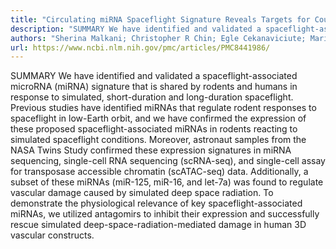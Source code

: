 ```yaml
---
title: "Circulating miRNA Spaceflight Signature Reveals Targets for Countermeasure Development"
description: "SUMMARY We have identified and validated a spaceflight-associated microRNA (miRNA) signature that is shared by rodents and humans in response to simulated, short-duration and long-duration spaceflight..."
authors: "Sherina Malkani; Christopher R Chin; Egle Cekanaviciute; Marie Mortreux; Hazeem Okinula; Marcel Tarbier; Ann-Sofie Schreurs; Yasaman Shirazi-Fard; Candice GT Tahimic; Deyra N Rodriguez; Brittany S Sexton; Daniel Butler; Akanksha Verma; Daniela Bezdan; Ceyda Durmaz; Matthew MacKay; Ari Melnick; Cem Meydan; Sheng Li; Francine Garrett-Bakelman; Bastian Fromm; Ebrahim Afshinnekoo; Brad W Langhorst; Eileen T Dimalanta; Margareth Cheng-Campbell; Elizabeth Blaber; Jonathan C Schisler; Charles Vanderburg; Marc R Friedländer; J Tyson McDonald; Sylvain V Costes; Seward Rutkove; Peter Grabham; Christopher E Mason; Afshin Beheshti"
url: https://www.ncbi.nlm.nih.gov/pmc/articles/PMC8441986/
---
```


SUMMARY We have identified and validated a spaceflight-associated microRNA (miRNA) signature that is shared by rodents and humans in response to simulated, short-duration and long-duration spaceflight. Previous studies have identified miRNAs that regulate rodent responses to spaceflight in low-Earth orbit, and we have confirmed the expression of these proposed spaceflight-associated miRNAs in rodents reacting to simulated spaceflight conditions. Moreover, astronaut samples from the NASA Twins Study confirmed these expression signatures in miRNA sequencing, single-cell RNA sequencing (scRNA-seq), and single-cell assay for transposase accessible chromatin (scATAC-seq) data. Additionally, a subset of these miRNAs (miR-125, miR-16, and let-7a) was found to regulate vascular damage caused by simulated deep space radiation. To demonstrate the physiological relevance of key spaceflight-associated miRNAs, we utilized antagomirs to inhibit their expression and successfully rescue simulated deep-space-radiation-mediated damage in human 3D vascular constructs.
